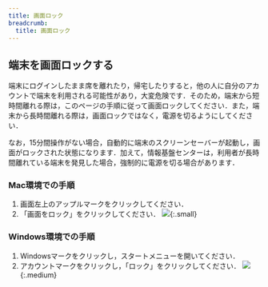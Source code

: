 ```yaml
---
title: 画面ロック
breadcrumb:
  title: 画面ロック
---
```


## 端末を画面ロックする

端末にログインしたまま席を離れたり，帰宅したりすると，他の人に自分のアカウントで端末を利用される可能性があり，大変危険です．そのため，端末から短時間離れる際は，このページの手順に従って画面ロックしてください．また，端末から長時間離れる際は，画面ロックではなく，電源を切るようにしてください．

なお，15分間操作がない場合，自動的に端末のスクリーンセーバーが起動し，画面がロックされた状態になります．加えて，情報基盤センターは，利用者が長時間離れている端末を発見した場合，強制的に電源を切る場合があります．

### Mac環境での手順

1. 画面左上のアップルマークをクリックしてください．
2. 「画面をロック」をクリックしてください．
    ![](./mac_lock.png){:.small}

### Windows環境での手順

1. Windowsマークをクリックし，スタートメニューを開いてください．
2. アカウントマークをクリックし，「ロック」をクリックしてください．
    ![](./windows_lock.png){:.medium}
